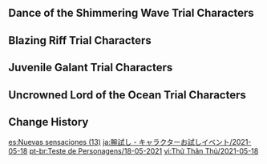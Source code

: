 {{Event
|name              = Test Run - Eula, Xinyan, Xingqiu, Beidou
|image             = Test Run - Character Trial Event Eula-Xinyan-Xingqiu-Beidou.png
|type              = In-Game
|type2             = Test Run
|time_known        = yes
|time_start        = 2021-05-18 18:00:00
|time_end          = 2021-06-08 14:59:59
}}

{{Test Run
|character_5_1 = Eula
|rewards_5_1   = Primogem*20
|party_5_1     = Lisa
|character_4_1 = Xinyan
|rewards_4_1   = Adventurer's Experience*6
|party_4_1     = Kaeya,Lisa
|character_4_2 = Xingqiu
|rewards_4_2   = Mystic Enhancement Ore*3
|party_4_2     = Kaeya
|character_4_3 = Beidou
|rewards_4_3   = Mora*15&#44;000
|party_4_3     = Kaeya
|wish          = Born of Ocean Swell/2021-05-18
}}

==Dance of the Shimmering Wave Trial Characters==
{{Trial Character/Event/Header}}
{{Trial Character/Event
|character_name         = Eula
|character_level        = 80
|constellation          = 0
|weapon_name            = Song of Broken Pines
|weapon_level           = 80
|refinement             = 1
|artifact_flower        = Stainless Bloom
|artifact_feather       = Wise Doctor's Pinion
|artifact_sands         = Moment of Cessation
|artifact_goblet        = Surpassing Cup
|artifact_circlet       = Mocking Mask
|artifact_level         = 20
|set1                   = Pale Flame
|set1_piece_bonus       = 4
|normal_attack_talent   = 8
|elemental_skill_talent = 8
|elemental_burst_talent = 8
|hp                     = 19,556
|atk                    = 2,109
|def                    = 791
|em                     = 105
|er                     = 135%
|crit_rate              = 57.1%
|crit_dmg               = 120.7%
|other_stats            = {{Color|Physical DMG Bonus}}: '''102.2%'''
}}
{{Trial Character/Event
|character_name         = Lisa
|character_level        = 80
|constellation          = 0
|weapon_name            = Favonius Codex
|weapon_level           = 80
|refinement             = 1
|artifact_flower        = Royal Flora
|artifact_feather       = Royal Plume
|artifact_sands         = Royal Pocket Watch
|artifact_goblet        = Royal Silver Urn
|artifact_circlet       = Royal Masque
|artifact_level         = 20
|set1                   = Noblesse Oblige
|set1_piece_bonus       = 4
|normal_attack_talent   = 8
|elemental_skill_talent = 8
|elemental_burst_talent = 8
|hp                     = 19,986
|atk                    = 1,478
|def                    = 616
|em                     = 177
|er                     = 176.9%
|crit_rate              = 57.1%
|crit_dmg               = 91.9%
}}
{{Trial Character/Event/Footer}}

==Blazing Riff Trial Characters==
{{Trial Character/Event/Header}}
{{Trial Character/Event
|character_name         = Xinyan
|character_level        = 80
|constellation          = 0
|weapon_name            = Whiteblind
|weapon_level           = 80
|refinement             = 1
|artifact_flower        = Royal Flora
|artifact_feather       = Royal Plume
|artifact_sands         = Royal Pocket Watch
|artifact_goblet        = Royal Silver Urn
|artifact_circlet       = Royal Masque
|artifact_level         = 20
|set1                   = Noblesse Oblige
|set1_piece_bonus       = 4
|normal_attack_talent   = 8
|elemental_skill_talent = 8
|elemental_burst_talent = 8
|hp                     = 17,631
|atk                    = 1,622
|def                    = 2,001
|em                     = 105
|er                     = 135%
|crit_rate              = 26.0%
|crit_dmg               = 91.9%
}}
{{Trial Character/Event
|character_name         = Kaeya
|character_level        = 80
|constellation          = 0
|weapon_name            = Favonius Sword
|weapon_level           = 80
|refinement             = 1
|artifact_flower        = Royal Flora
|artifact_feather       = Royal Plume
|artifact_sands         = Royal Pocket Watch
|artifact_goblet        = Royal Silver Urn
|artifact_circlet       = Royal Masque
|artifact_level         = 20
|set1                   = Noblesse Oblige
|set1_piece_bonus       = 4
|normal_attack_talent   = 8
|elemental_skill_talent = 8
|elemental_burst_talent = 8
|hp                     = 22,863
|atk                    = 1,387
|def                    = 835
|em                     = 105
|er                     = 210.8%
|crit_rate              = 57.1%
|crit_dmg               = 91.9%
}}
{{Trial Character/Event
|character_name         = Lisa
|character_level        = 80
|constellation          = 0
|weapon_name            = Favonius Codex
|weapon_level           = 80
|refinement             = 1
|artifact_flower        = Royal Flora
|artifact_feather       = Royal Plume
|artifact_sands         = Royal Pocket Watch
|artifact_goblet        = Royal Silver Urn
|artifact_circlet       = Royal Masque
|artifact_level         = 20
|set1                   = Noblesse Oblige
|set1_piece_bonus       = 4
|normal_attack_talent   = 8
|elemental_skill_talent = 8
|elemental_burst_talent = 8
|hp                     = 19,986
|atk                    = 1,478
|def                    = 616
|em                     = 177
|er                     = 176.9%
|crit_rate              = 57.1%
|crit_dmg               = 91.9%
}}
{{Trial Character/Event/Footer}}

==Juvenile Galant Trial Characters==
{{Trial Character/Event/Header}}
{{Trial Character/Event
|character_name         = Xingqiu
|character_level        = 80
|constellation          = 0
|weapon_name            = Favonius Sword
|weapon_level           = 80
|refinement             = 1
|artifact_flower        = Royal Flora
|artifact_feather       = Royal Plume
|artifact_sands         = Royal Pocket Watch
|artifact_goblet        = Royal Silver Urn
|artifact_circlet       = Royal Masque
|artifact_level         = 20
|set1                   = Noblesse Oblige
|set1_piece_bonus       = 4
|normal_attack_talent   = 8
|elemental_skill_talent = 8
|elemental_burst_talent = 8
|hp                     = 20,895
|atk                    = 1,461
|def                    = 801
|em                     = 105
|er                     = 190.8%
|crit_rate              = 57.1%
|crit_dmg               = 91.9%
|other_stats            = {{Color|Hydro DMG Bonus}}: '''20.0%'''
}}
{{Trial Character/Event
|character_name         = Kaeya
|character_level        = 80
|constellation          = 0
|weapon_name            = Favonius Sword
|weapon_level           = 80
|refinement             = 1
|artifact_flower        = Royal Flora
|artifact_feather       = Royal Plume
|artifact_sands         = Royal Pocket Watch
|artifact_goblet        = Royal Silver Urn
|artifact_circlet       = Royal Masque
|artifact_level         = 20
|set1                   = Noblesse Oblige
|set1_piece_bonus       = 4
|normal_attack_talent   = 8
|elemental_skill_talent = 8
|elemental_burst_talent = 8
|hp                     = 22,863
|atk                    = 1,387
|def                    = 835
|em                     = 105
|er                     = 210.8%
|crit_rate              = 57.1%
|crit_dmg               = 91.9%
}}
{{Trial Character/Event/Footer}}

==Uncrowned Lord of the Ocean Trial Characters==
{{Trial Character/Event/Header}}
{{Trial Character/Event
|character_name         = Beidou
|character_level        = 80
|constellation          = 0
|weapon_name            = Royal Greatsword
|weapon_level           = 80
|refinement             = 1
|artifact_flower        = Thunderbird's Mercy
|artifact_feather       = Survivor of Catastrophe
|artifact_sands         = Hourglass of Thunder
|artifact_goblet        = Omen of Thunderstorm
|artifact_circlet       = Thunder Summoner's Crown
|artifact_level         = 20
|set1                   = Thundering Fury
|set1_piece_bonus       = 4
|normal_attack_talent   = 8
|elemental_skill_talent = 8
|elemental_burst_talent = 8
|hp                     = 19,442
|atk                    = 1,721
|def                    = 692
|em                     = 105
|er                     = 135%
|crit_rate              = 57.1%
|crit_dmg               = 91.9%
|other_stats            = {{Color|Electro DMG Bonus}}: '''79.6%'''
}}
{{Trial Character/Event
|character_name         = Kaeya
|character_level        = 80
|constellation          = 0
|weapon_name            = Favonius Sword
|weapon_level           = 80
|refinement             = 1
|artifact_flower        = Royal Flora
|artifact_feather       = Royal Plume
|artifact_sands         = Royal Pocket Watch
|artifact_goblet        = Royal Silver Urn
|artifact_circlet       = Royal Masque
|artifact_level         = 20
|set1                   = Noblesse Oblige
|set1_piece_bonus       = 4
|normal_attack_talent   = 8
|elemental_skill_talent = 8
|elemental_burst_talent = 8
|hp                     = 22,863
|atk                    = 1,387
|def                    = 835
|em                     = 105
|er                     = 210.8%
|crit_rate              = 57.1%
|crit_dmg               = 91.9%
}}
{{Trial Character/Event/Footer}}

==Change History==
{{Change History|1.5}}

[[es:Nuevas sensaciones (13)]]
[[ja:腕試し - キャラクターお試しイベント/2021-05-18]]
[[pt-br:Teste de Personagens/18-05-2021]]
[[vi:Thử Thân Thủ/2021-05-18]]